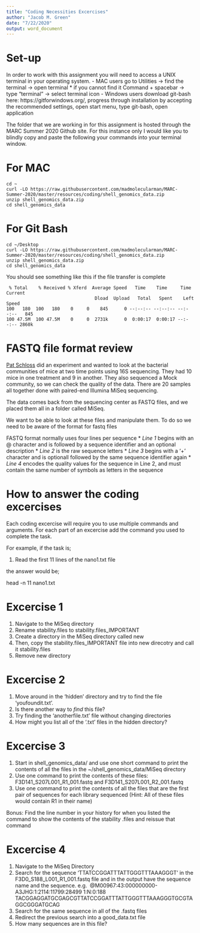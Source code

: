 ```yaml
---
title: "Coding Necessities Excercises"
author: "Jacob M. Green"
date: "7/22/2020"
output: word_document
---
```


# Set-up

In order to work with this assignment you will need to access a UNIX terminal in your operating system.
- MAC users go to Utilities -> find the terminal -> open terminal
    * if you cannot find it Command + spacebar -> type "terminal" -> select terminal icon
- Windows users download git-bash here: https://gitforwindows.org/, progress through installation by accepting the recommended settings, open start menu, type git-bash, open application

The folder that we are working in for this assignment is hosted through the MARC Summer 2020 Github site. For this instance only I would like you to blindly copy and paste the following your commands into your terminal window.

# For MAC

```
cd ~
curl -LO https://raw.githubusercontent.com/madmolecularman/MARC-Summer-2020/master/resources/coding/shell_genomics_data.zip
unzip shell_genomics_data.zip
cd shell_genomics_data
```

# For Git Bash
``` 
cd ~/Desktop
curl -LO https://raw.githubusercontent.com/madmolecularman/MARC-Summer-2020/master/resources/coding/shell_genomics_data.zip
unzip shell_genomics_data.zip
cd shell_genomics_data
```

You should see something like this if the file transfer is complete

```
 % Total    % Received % Xferd  Average Speed   Time    Time     Time  Current
                                 Dload  Upload   Total   Spent    Left  Speed
100   180  100   180    0     0    845      0 --:--:-- --:--:-- --:--:--   845
100 47.5M  100 47.5M    0     0  2731k      0  0:00:17  0:00:17 --:--:-- 2860k
```

# FASTQ file format review
[Pat Schloss](http://www.med.umich.edu/microbio/bio/schloss.htm) did  an experiment and wanted to look at the bacterial communities of mice at two time points using 16S sequencing. They had 10 mice in one treatment and 9 in another. They also sequenced a Mock community, so we can check the quality of the data. There are 20 samples all together done with paired-end Illumina MiSeq sequencing.

The data comes back from the sequencing center as FASTQ files, and we placed them all in a folder called MiSeq.

We want to be able to look at these files and manipulate them. To do so we need to be aware of the format for fastq files

FASTQ format normally uses four lines per sequence
    * *Line 1* begins with an @ character and is followed by a sequence identifier and an optional description
    * *Line 2* is the raw sequence letters
    * *Line 3* begins with a '+' character and is optionall followed by the same sequence identifier again
    * *Line 4* encodes the quality values for the sequence in Line 2, and must contain the same number of symbols as letters in the sequence

# How to answer the coding excercises

Each coding excercise will require you to use multiple commands and arguments. For each part of an excercise add the command you used to complete the task.

For example, if the task is;

1) Read the first 11 lines of the nano1.txt file

the answer would be;

head -n 11 nano1.txt

# Excercise 1

1. Navigate to the MiSeq directory
2. Rename stability.files to stability.files_IMPORTANT
3. Create a directory in the MiSeq directory called new
4. Then, copy the stability.files_IMPORTANT file into new direcotry and call it stability.files
5. Remove new directory

# Excercise 2

1. Move around in the 'hidden' directory and try to find the file 'youfoundit.txt'. 
2. Is there another way to *find* this file?
3. Try finding the 'anotherfile.txt' file without changing directories
4. How might you list all of the '.txt' files in the hidden directory?

# Excercise 3

1. Start in shell_genomics_data/ and use one short command to print the contents of all the files in the ~/shell_genomics_data/MiSeq directory
2. Use one command to print the contents of these files: F3D141_S207L001_R1_001.fastq and F3D141_S207L001_R2_001.fastq
3. Use one command to print the contents of all the files that are the first pair of sequences for each library sequenced (Hint: All of these files would contain R1 in their name)

Bonus: Find the line number in your history for when you listed the command to show the contents of the stability .files and reissue that command

# Excercise 4

1. Navigate to the MiSeq Directory
2. Search for the sequence 'TTATCCGGATTTATTGGGTTTAAAGGGT' in the F3D0_S188_L001_R1_001.fastq file and in the output have the sequence name and the sequence. e.g. 
@M00967:43:000000000-A3JHG:1:2114:11799:28499 1:N:0:188  
TACGGAGGATGCGAGCGTTATCCGGATTTATTGGGTTTAAAGGGTGCGTAGGCGGGATGCAG
3. Search for the same sequence in all of the .fastq files
4. Redirect the previous search into a good_data.txt file
5. How many sequences are in this file?

